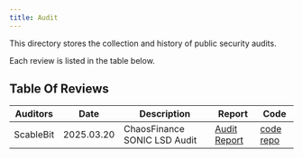 ```yaml
---
title: Audit
---
```


This directory stores the collection and history of public security audits.

Each review is listed in the table below.

## Table Of Reviews

| Auditors | Date | Description | Report | Code |
| ------------ | ---- | ----------- | ------ | ----- |
| ScableBit | 2025.03.20 | ChaosFinance SONIC LSD Audit | [Audit Report](https://github.com/chaosfinance/docs/tree/main/audits/202503_ScaleBit_ChaosFinance-sSONIC) | [code repo](https://github.com/chaosfinance/sonic-lsd-contracts) |

